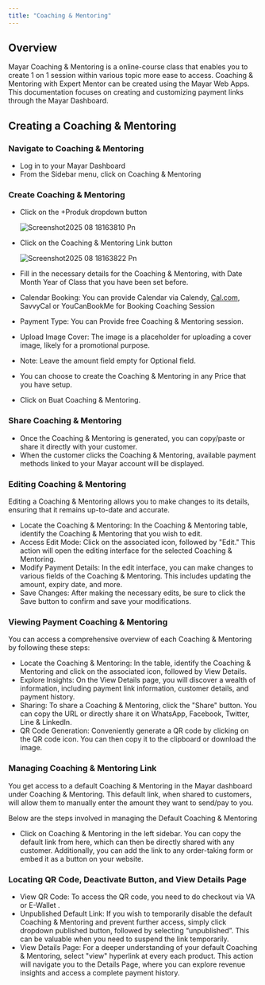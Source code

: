 ```yaml
---
title: "Coaching & Mentoring"
---
```


## Overview

Mayar Coaching & Mentoring is a online-course class that enables you to create 1 on 1 session within various topic more ease to access. Coaching & Mentoring with Expert Mentor can be created using the Mayar Web Apps. This documentation focuses on creating and customizing payment links through the Mayar Dashboard.

## Creating a Coaching & Mentoring

### Navigate to Coaching & Mentoring

- Log in to your Mayar Dashboard
- From the Sidebar menu, click on Coaching & Mentoring

### Create Coaching & Mentoring

- Click on the \+Produk dropdown button

  ![Screenshot2025 08 18163810 Pn](/images/Screenshot2025-08-18163810.png)
- Click on the Coaching & Mentoring Link button

  ![Screenshot2025 08 18163822 Pn](/images/Screenshot2025-08-18163822.png)
- Fill in the necessary details for the Coaching & Mentoring, with Date Month Year of Class that you have been set before.
- Calendar Booking: You can provide Calendar via Calendy, [Cal.com](http://Cal.com), SavvyCal or YouCanBookMe for Booking Coaching Session
- Payment Type: You can Provide free Coaching & Mentoring session.
- Upload Image Cover: The image is a placeholder for uploading a cover image, likely for a promotional purpose.
- Note: Leave the amount field empty for Optional field.
- You can choose to create the Coaching & Mentoring in any Price that you have setup.
- Click on Buat Coaching & Mentoring.

### Share Coaching & Mentoring

- Once the Coaching & Mentoring is generated, you can copy/paste or share it directly with your customer.
- When the customer clicks the Coaching & Mentoring, available payment methods linked to your Mayar account will be displayed.

### Editing Coaching & Mentoring

Editing a Coaching & Mentoring allows you to make changes to its details, ensuring that it remains up-to-date and accurate.

- Locate the Coaching & Mentoring: In the Coaching & Mentoring table, identify the Coaching & Mentoring that you wish to edit.
- Access Edit Mode: Click on the associated icon, followed by "Edit." This action will open the editing interface for the selected Coaching & Mentoring.
- Modify Payment Details: In the edit interface, you can make changes to various fields of the Coaching & Mentoring. This includes updating the amount, expiry date, and more.
- Save Changes: After making the necessary edits, be sure to click the Save button to confirm and save your modifications.

### Viewing Payment Coaching & Mentoring

You can access a comprehensive overview of each Coaching & Mentoring by following these steps:

- Locate the Coaching & Mentoring: In the table, identify the Coaching & Mentoring and click on the associated icon, followed by View Details.
- Explore Insights: On the View Details page, you will discover a wealth of information, including payment link information, customer details, and payment history.
- Sharing: To share a Coaching & Mentoring, click the "Share" button. You can copy the URL or directly share it on WhatsApp, Facebook, Twitter, Line & LinkedIn.
- QR Code Generation: Conveniently generate a QR code by clicking on the QR code icon. You can then copy it to the clipboard or download the image.

### Managing Coaching & Mentoring Link

You get access to a default Coaching & Mentoring in the Mayar dashboard under Coaching & Mentoring. This default link, when shared to customers, will allow them to manually enter the amount they want to send/pay to you.

Below are the steps involved in managing the Default Coaching & Mentoring

- Click on Coaching & Mentoring in the left sidebar. You can copy the default link from here, which can then be directly shared with any customer. Additionally, you can add the link to any order-taking form or embed it as a button on your website.

### Locating QR Code, Deactivate Button, and View Details Page

- View QR Code: To access the QR code, you need to do checkout via VA or E-Wallet .
- Unpublished Default Link: If you wish to temporarily disable the default Coaching & Mentoring and prevent further access, simply click dropdown published button, followed by selecting “unpublished”. This can be valuable when you need to suspend the link temporarily.
- View Details Page: For a deeper understanding of your default Coaching & Mentoring, select "view" hyperlink at every each product. This action will navigate you to the Details Page, where you can explore revenue insights and access a complete payment history.